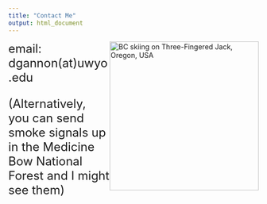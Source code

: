 ```yaml
---
title: "Contact Me"
output: html_document
---
```


<img style="float: right;width: 300px; height: auto" src="images/bc_skiing_3FJ.jpg" alt="BC skiing on Three-Fingered Jack, Oregon, USA">

<font size="5"> email: dgannon(at)uwyo.edu

(Alternatively, you can send smoke signals up in the Medicine Bow National Forest and I might see them)
